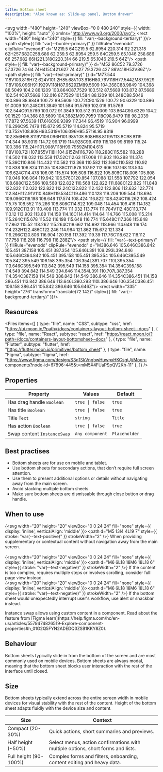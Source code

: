 ```yaml
---
title: Bottom sheet
description: "Also known as: Slide-up panel, Bottom drawer"
---
```


<svg width="480" height="240" viewBox="0 0 480 240" style={{ width: "100%", height: "auto" }} xmlns="http://www.w3.org/2000/svg">
<rect width="480" height="240" style={{ fill: "var(--background-tertiary)" }}/>
<path style={{ fill: "var(--border-primary)" }} fillRule="evenodd" clipRule="evenodd" d="M219.5 64C219.5 62.8954 220.314 62 221.318 62H257.682C258.686 62 259.5 62.8954 259.5 64C259.5 65.1046 258.686 66 257.682 66H221.318C220.314 66 219.5 65.1046 219.5 64Z"/>
<path style={{ fill: "var(--background-primary)" }} d="M52 86C52 79.3726 57.3726 74 64 74H415C421.627 74 427 79.3726 427 86V418H52V86Z"/>
<path style={{ fill: "var(--text-primary)" }} d="M77.544 118V103.816H72.624V101.2H85.68V103.816H80.76V118H77.544ZM87.9529 118V106.096H91.1929V118H87.9529ZM89.5609 104.368C88.9849 104.368 88.5049 104.2 88.1209 103.864C87.7529 103.512 87.5689 103.072 87.5689 102.544C87.5689 102.016 87.7529 101.584 88.1209 101.248C88.5049 100.896 88.9849 100.72 89.5609 100.72C90.1529 100.72 90.6329 100.896 91.0009 101.248C91.3849 101.584 91.5769 102.016 91.5769 102.544C91.5769 103.072 91.3849 103.512 91.0009 103.864C90.6329 104.2 90.1529 104.368 89.5609 104.368ZM99.7959 118C98.9479 118 98.2039 117.872 97.5639 117.616C96.9399 117.344 96.4519 116.904 96.0999 116.296C95.7479 115.672 95.5719 114.824 95.5719 113.752V108.808H93.5319V106.096H95.5719L95.9319 102.856H98.8119V106.096H101.98V108.808H98.8119V113.8C98.8119 114.344 98.9319 114.72 99.1719 114.928C99.4119 115.136 99.8199 115.24 100.396 115.24H101.908V118H99.7959ZM104.615 118V100.72H107.855V118H104.615ZM116.798 118.288C115.582 118.288 114.502 118.032 113.558 117.52C112.63 117.008 111.902 116.288 111.374 115.36C110.846 114.432 110.582 113.368 110.582 112.168C110.582 110.92 110.838 109.824 111.35 108.88C111.878 107.92 112.606 107.168 113.534 106.624C114.478 106.08 115.574 105.808 116.822 105.808C118.006 105.808 119.046 106.064 119.942 106.576C120.854 107.088 121.558 107.792 122.054 108.688C122.566 109.568 122.822 110.568 122.822 111.688C122.822 111.848 122.822 112.032 122.822 112.24C122.822 112.432 122.806 112.632 122.774 112.84H112.91V110.848H119.534C119.486 110.128 119.206 109.544 118.694 109.096C118.198 108.648 117.574 108.424 116.822 108.424C116.262 108.424 115.75 108.552 115.286 108.808C114.822 109.048 114.454 109.416 114.182 109.912C113.91 110.408 113.774 111.032 113.774 111.784V112.48C113.774 113.12 113.902 113.68 114.158 114.16C114.414 114.64 114.766 115.008 115.214 115.264C115.678 115.52 116.198 115.648 116.774 115.648C117.366 115.648 117.862 115.52 118.262 115.264C118.662 114.992 118.966 114.648 119.174 114.232H122.486C122.246 114.984 121.862 115.672 121.334 116.296C120.806 116.904 120.158 117.392 119.39 117.76C118.622 118.112 117.758 118.288 116.798 118.288Z"/>
<path style={{ fill: "var(--text-primary)" }} fillRule="evenodd" clipRule="evenodd" d="M386.646 105.646C386.842 105.451 387.158 105.451 387.354 105.646L391 109.293L394.646 105.646C394.842 105.451 395.158 105.451 395.354 105.646C395.549 105.842 395.549 106.158 395.354 106.354L391.707 110L395.354 113.646C395.549 113.842 395.549 114.158 395.354 114.354C395.158 114.549 394.842 114.549 394.646 114.354L391 110.707L387.354 114.354C387.158 114.549 386.842 114.549 386.646 114.354C386.451 114.158 386.451 113.842 386.646 113.646L390.293 110L386.646 106.354C386.451 106.158 386.451 105.842 386.646 105.646Z"/>
<rect width="335" height="276" transform="translate(72 142)" style={{ fill: "var(--background-tertiary)" }}/>
</svg>


## Resources

<Files
  items={[
    {
      type: "file",
      name: "CSS",
      subtype: "css",
      href: "https://ui.moon.io/?path=/docs/containers-layout-bottom-sheet--docs"
    },
    {
      type: "file",
      name: "React",
      subtype: "react",
      href: "https://react.moon.io/?path=/docs/containers-layout-bottomsheet--docs"
    },
    {
      type: "file",
      name: "Flutter",
      subtype: "flutter",
      href: "https://flutter.moon.io/primitives/bottom_sheet"
    },
    {
      type: "file",
      name: "Figma",
      subtype: "figma",
      href: "https://www.figma.com/design/S3q1SkVngbwHuwpxHKCsgtJj/Moon-components?node-id=67896-445&t=mM5X4FUaPSpQV2Kh-11"
    },
  ]}
/>

## Properties

| **Property**                        | **Values**                                   | **Default**
|-----------------------------------  |----------------------------------------------| -----------------------------------------------
| Has drag handle `Boolean`           | `true \| false`                              | `true`
| Has title `Boolean`                 | `true \| false`                              | `true`
| Title `Text`                        | `string`                                     | `Title`
| Has action `Boolean`                | `true \| false`                              | `true`
| Swap content  `InstanceSwap`        | `Any component`                               | `Placeholder`

## Best practises

- Bottom sheets are for use on mobile and tablet.
- Use bottom sheets for secondary actions, that don’t require full screen attention.
- Use them to present additional options or details without navigating away from the main screen.
- Avoid stacking multiple bottom sheets.
- Make sure bottom sheets are dismissable through close button or drag handle.

## When to use

{<svg width="20" height="20" viewBox="0 0 24 24" fill="none" style={{ display: 'inline', verticalAlign: 'middle' }}><path d="M5 13l4 4L19 7" style={{ stroke: "var(--text-positive)" }} strokeWidth="2" /></svg>} When providing supplementary or contextual content without navigation away from the main screen. <br/><br/>
{<svg width="20" height="20" viewBox="0 0 24 24" fill="none" style={{ display: 'inline', verticalAlign: 'middle' }}><path d="M6 6L18 18M6 18L18 6" style={{ stroke: "var(--text-negative)" }} strokeWidth="2" /></svg>} If the content is too complex, requires multiple steps or involves scrolling, consider full page view instead. <br/>
{<svg width="20" height="20" viewBox="0 0 24 24" fill="none" style={{ display: 'inline', verticalAlign: 'middle' }}><path d="M6 6L18 18M6 18L18 6" style={{ stroke: "var(--text-negative)" }} strokeWidth="2" /></svg>}  If the bottom sheet would unexpectedly interrupt user's workflow, use alert or snackbar instead. <br/>

<Note type="info" title="Note">
    Instance swap allows using custom content in a component. Read about the feature from [Figma learn](https://help.figma.com/hc/en-us/articles/5579474826519-Explore-component-properties#h_01G2Q5FYN2ADEDQ3ZSB1KKY8Z0).
</Note>

## Behaviour

Bottom sheets typically slide in from the bottom of the screen and are most commonly used on mobile devices.
Bottom sheets are always modal, meaning that the bottom sheet blocks user interaction with the rest of the interface until closed.

## Size

Bottom sheets typically extend across the entire screen width in mobile devices for visual stability with the rest of the content. Height of the bottom sheet adapts fluidly with the device size and content.

| **Size**                        | **Context**
|-------------------------------  |----------------------------------------------
| Compact (20-30%)                | Quick actions, short summaries and previews.
| Half height (~50%)              | Select menus, action confirmations with multiple options, short forms and lists.
| Full height (90-100%)           | Complex forms and filters, onboarding, content editing and heavy data.
